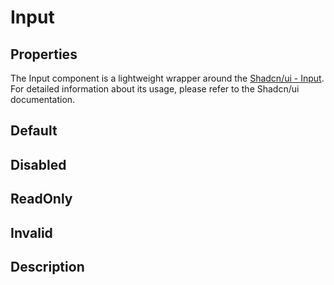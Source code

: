 
<Meta of={stories} />

# Input

## Properties

<ArgTypes of={stories} />

The Input component is a lightweight wrapper around the [Shadcn/ui - Input](https://ui.shadcn.com/docs/components/input).
For detailed information about its usage, please refer to the Shadcn/ui documentation.

## Default

<Canvas of={stories.Default} />

## Disabled

<Canvas of={stories.Disabled} />

## ReadOnly

<Canvas of={stories.ReadOnly} />

## Invalid

<Canvas of={stories.Invalid} />

## Description

<Canvas of={stories.Description} />

